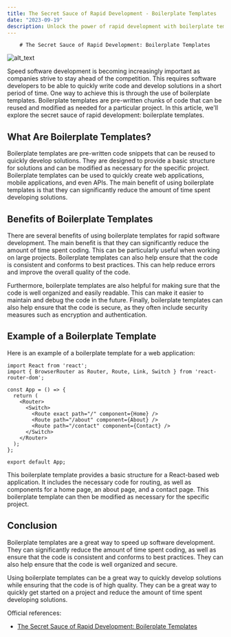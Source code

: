 ```yaml
---
title: The Secret Sauce of Rapid Development - Boilerplate Templates
date: "2023-09-19"
description: Unlock the power of rapid development with boilerplate templates - the secret sauce for success.
---
```

        # The Secret Sauce of Rapid Development: Boilerplate Templates

![alt_text](https://images.unsplash.com/photo-1584265937505-4b705ae1ddb5?crop=entropy&cs=tinysrgb&fit=max&fm=jpg&ixid=M3w1MDMzNDF8MHwxfHJhbmRvbXx8fHx8fHx8fDE2OTUxMjcyOTh8&ixlib=rb-4.0.3&q=80&w=1080)

Speed software development is becoming increasingly important as companies strive to stay ahead of the competition. This requires software developers to be able to quickly write code and develop solutions in a short period of time. One way to achieve this is through the use of boilerplate templates. Boilerplate templates are pre-written chunks of code that can be reused and modified as needed for a particular project. In this article, we'll explore the secret sauce of rapid development: boilerplate templates.

## What Are Boilerplate Templates?

Boilerplate templates are pre-written code snippets that can be reused to quickly develop solutions. They are designed to provide a basic structure for solutions and can be modified as necessary for the specific project. Boilerplate templates can be used to quickly create web applications, mobile applications, and even APIs. The main benefit of using boilerplate templates is that they can significantly reduce the amount of time spent developing solutions.

## Benefits of Boilerplate Templates

There are several benefits of using boilerplate templates for rapid software development. The main benefit is that they can significantly reduce the amount of time spent coding. This can be particularly useful when working on large projects. Boilerplate templates can also help ensure that the code is consistent and conforms to best practices. This can help reduce errors and improve the overall quality of the code.

Furthermore, boilerplate templates are also helpful for making sure that the code is well organized and easily readable. This can make it easier to maintain and debug the code in the future. Finally, boilerplate templates can also help ensure that the code is secure, as they often include security measures such as encryption and authentication.

## Example of a Boilerplate Template

Here is an example of a boilerplate template for a web application:

```
import React from 'react';
import { BrowserRouter as Router, Route, Link, Switch } from 'react-router-dom';

const App = () => {
  return (
    <Router>
      <Switch>
        <Route exact path="/" component={Home} />
        <Route path="/about" component={About} />
        <Route path="/contact" component={Contact} />
      </Switch>
    </Router>
  );
};

export default App;
```

This boilerplate template provides a basic structure for a React-based web application. It includes the necessary code for routing, as well as components for a home page, an about page, and a contact page. This boilerplate template can then be modified as necessary for the specific project.

## Conclusion

Boilerplate templates are a great way to speed up software development. They can significantly reduce the amount of time spent coding, as well as ensure that the code is consistent and conforms to best practices. They can also help ensure that the code is well organized and secure.

Using boilerplate templates can be a great way to quickly develop solutions while ensuring that the code is of high quality. They can be a great way to quickly get started on a project and reduce the amount of time spent developing solutions.

Official references:

- [The Secret Sauce of Rapid Development: Boilerplate Templates](https://www.softwaretestinghelp.com/boilerplate-templates/)